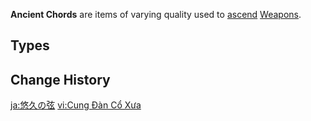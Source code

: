 {{Terminology Infobox
|image        = <gallery>
Item Fragment of an Ancient Chord.png|Fragment 
Item Chapter of an Ancient Chord.png|Chapter 
Item Movement of an Ancient Chord.png|Movement
Item Echo of an Ancient Chord.png|Echo 
</gallery>
|type         = Item Groups
|type2        = Weapon Ascension Materials
|day1         = Monday
|day2         = Thursday
|day3         = Sunday
|source1      = Echoes of the Deep Tides
}}'''Ancient Chords''' are items of varying quality used to [[Weapon Ascension Materials|ascend]] [[Weapons]].
==Types==
{{Material Quality
|2=Fragment of an Ancient Chord
|3=Chapter of an Ancient Chord
|4=Movement of an Ancient Chord
|5=Echo of an Ancient Chord
}}<!--
==Lore==
-->
==Change History==
{{Change History|4.0}}<!--
==References==
{{Reflist}}
-->

[[ja:悠久の弦]]
[[vi:Cung Đàn Cổ Xưa]]